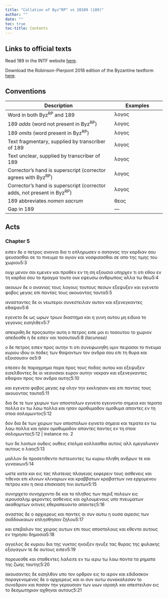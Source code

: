 ```yaml
---
title: "Collation of Byz^RP^ vs 20189 (189)"
author: ""
date: ""
toc: true
toc-title: Contents
---
```


::: {.callout-note appearance="minimal" icon="false" collapse="true"}
# Links to official texts

Read 189 in the INTF website [here](https://ntvmr.uni-muenster.de/manuscript-workspace?docID=20189).

Download the Robinson-Pierpont 2018 edition of the Byzantine textform [here](https://web.archive.org/web/20210413060536/https://byzantinetext.com/wp-content/uploads/2021/03/robinson-pierpont-2018-gnt-edition.pdf).


:::


::: {.callout-note appearance="minimal" icon="false" collapse="true"}
# Conventions

| Description                                                              	| Examples                           	|
|--------------------------------------------------------------------------	|------------------------------------	|
| Word in both Byz^RP^ and 189                                   	| λογος                              	|
| 189 *adds* (word not present in Byz^RP^)                       	| [λογος]{.greek-added}            	|
| 189 *omits* (word present in Byz^RP^)                          	| [λογος]{.greek-omitted}          	|
| Text fragmentary, supplied by transcriber of 189               	| [λογος]{.greek-supplied}         	|
| Text unclear, supplied by transcriber of 189                   	| [λογος]{.unclear}                	|
| Corrector's hand is superscript (corrector agrees with Byz^RP^)          	| [λογος]{.corr}                   	|
| Corrector's hand is superscript (corrector adds, not present in Byz^RP^) 	| [[λογος]{.corr}]{.greek-added} 	|
| 189 abbreviates *nomen sacrum*                                 	| [θεος]{.greek-abbr}            	|
| Gap in 189                                                     	| [―]{.gap}                        	|
:::

## Acts

### Chapter 5

[ε]{.unclear}ι[πεν]{.unclear} δε [[ο]{.unclear}]{.greek-added} πετρος αναν[ια]{.greek-supplied} δ[ια]{.greek-supplied} [τ]{.greek-supplied}[ι]{.unclear} [ε]{.unclear}[π]{.unclear}ληρω[σε]{.unclear}[ν]{.greek-supplied} ο σατανας [τη]{.unclear}ν [καρ]{.greek-supplied}δι[αν]{.unclear} σου ψ[ε]{.unclear}υσ[ασθ]{.unclear}αι [σ]{.unclear}ε το [πνευμα]{.greek-abbr} [το]{.greek-supplied} [αγ]{.greek-supplied}[ι]{.unclear}ον κ[α]{.unclear}[ι]{.greek-supplied} [ν]{.unclear}οσφι[σ]{.unclear}ασ[θαι]{.unclear} [σε]{.greek-omitted} [απ]{.unclear}ο της [τιμης]{.greek-supplied} τ[ου]{.unclear} [χω]{.unclear}[ρ]{.greek-supplied}ιου[5:3]{.aside}

ου[χι]{.greek-supplied} [μεν]{.unclear}ον σοι ε[μ]{.unclear}ενεν [και]{.greek-supplied} [πρα]{.unclear}θε[ν]{.unclear} εν τη [σ]{.unclear}[η]{.greek-supplied} [ε]{.greek-supplied}ξουσια υ[π]{.unclear}[ηρχε]{.greek-supplied}ν τι [ο]{.greek-supplied}τι [ε]{.unclear}θου εν τ[η]{.unclear} καρδ[ι]{.unclear}[α]{.greek-supplied} [σου]{.greek-supplied} [το]{.unclear} [πρ]{.unclear}αγμ[α]{.unclear} τουτο ουκ ε[ψε]{.unclear}υ[σω]{.greek-supplied} [ανθρωποις]{.greek-abbr} [α]{.unclear}λλ[α]{.unclear} [τω]{.greek-supplied} [θεω]{.greek-abbr}[5:4]{.aside}

ακ[ο]{.unclear}υων δε ο αναν[ι]{.greek-supplied}α[ς]{.unclear} τ[ο]{.unclear}[υ]{.greek-supplied}ς λο[γ]{.unclear}ο[υ]{.unclear}ς τουτου[ς]{.unclear} π[ε]{.greek-supplied}σ[ω]{.greek-supplied}ν εξεψυ[ξε]{.unclear}ν [κ]{.unclear}αι [εγε]{.unclear}[ν]{.greek-supplied}ετο [φ]{.unclear}[οβο]{.greek-supplied}[ς]{.unclear} [μ]{.unclear}εγα[ς]{.unclear} επι παντας τους α[κ]{.unclear}ου[ο]{.greek-supplied}[ν]{.unclear}[τας]{.unclear} [ταυτα]{.greek-omitted}[5:5]{.aside}

αναστα[ν]{.unclear}τες δ[ε]{.unclear} οι ν[ε]{.unclear}ωτε[ροι]{.greek-supplied} [συν]{.greek-supplied}εσ[τ]{.unclear}ει[λ]{.unclear}αν αυτο[ν]{.greek-supplied} και εξενεγκ[αντες]{.greek-supplied} εθαψ[α]{.unclear}ν[5:6]{.aside}

εγ[ε]{.unclear}νε[τ]{.unclear}ο δ[ε]{.unclear} [ω]{.unclear}ς [ωρω]{.unclear}[ν]{.greek-supplied} [τριων]{.greek-supplied} διασ[τη]{.unclear}μα και η γυν[η]{.unclear} [α]{.unclear}υτο[υ]{.unclear} [μη]{.greek-supplied} [ειδυια]{.greek-supplied} το [γ]{.unclear}ε[γον]{.unclear}ο[ς]{.unclear} εισ[ηλ]{.unclear}[θ]{.greek-supplied}[ε]{.unclear}ν[5:7]{.aside}

[απ]{.unclear}[εκριθη]{.greek-supplied} [δε]{.greek-supplied} [προς[α]{.unclear}υτ[ην]{.unclear}]{.greek-added} [αυτη]{.greek-omitted} [ο]{.greek-omitted} [πετρ]{.unclear}[ος]{.greek-supplied} [ειπε]{.greek-supplied} [μοι]{.greek-omitted} [ει]{.greek-omitted} [τοσουτου]{.greek-omitted} [τ]{.unclear}ο χω[ρ]{.unclear}ι[ον]{.unclear} [α]{.greek-supplied}πεδοσθε η [δ]{.unclear}ε ε[ιπ]{.unclear}εν [ν]{.unclear}[αι]{.greek-supplied} τ[ο]{.unclear}σ[ου]{.greek-supplied}του[[5:8 *(lacunose)*]{.lacunose}]{.aside}

ο δε π[ε]{.unclear}τρος [ειπεν]{.greek-omitted} προς [αυτη]{.unclear}[ν]{.greek-supplied} τ[ι]{.unclear} ο[τ]{.unclear}ι συ[ν]{.unclear}εφωνη[θ]{.unclear}η υμ[ιν]{.unclear} [πε]{.unclear}ι[ρασαι]{.greek-supplied} τ[ο]{.unclear} [πνευμα]{.greek-abbr} [κυριου]{.greek-abbr} ι[δ]{.greek-supplied}[ου]{.unclear} οι πο[δ]{.unclear}[ε]{.greek-supplied}[ς]{.unclear} τ[ω]{.unclear}ν [θαψ]{.unclear}[αν]{.greek-supplied}των τον [ανδρα]{.greek-supplied} σ[ο]{.unclear}υ επ[ι]{.unclear} [τ]{.greek-supplied}[η]{.unclear} [θυρ]{.unclear}[α]{.greek-supplied} [και]{.greek-supplied} εξοισουσ[ι]{.unclear}[ν]{.greek-supplied} [σε]{.greek-supplied}[5:9]{.aside}

[επ]{.unclear}εσ[εν]{.unclear} [δ]{.greek-supplied}[ε]{.unclear} [π]{.greek-supplied}αραχ[ρη]{.unclear}[μα]{.greek-supplied} [παρα]{.greek-omitted} [[πρ]{.unclear}ο[ς]{.unclear}]{.greek-added} τ[ο]{.unclear}υς [πο]{.greek-supplied}δας αυτ[ου]{.unclear} και ε[ξε]{.unclear}[ψυξεν]{.greek-supplied} [ει]{.greek-supplied}[σ]{.unclear}ελθοντες δ[ε]{.unclear} [οι]{.greek-supplied} [νεανισκοι]{.greek-supplied} [ευρον]{.greek-supplied} αυτην νεκραν κα[ι]{.greek-supplied} [εξενεγκαντες]{.greek-supplied} [εθ]{.unclear}αψαν προς τ[ο]{.greek-supplied}ν [αν]{.unclear}[δρα]{.greek-supplied} [αυτης]{.greek-supplied}[5:10]{.aside}

[και]{.greek-supplied} [εγ]{.unclear}ενετο φ[ο]{.unclear}βος μεγ[α]{.unclear}[ς]{.greek-supplied} [εφ]{.greek-supplied} [ολην]{.greek-supplied} [την]{.greek-supplied} εκκ[λ]{.unclear}ησιαν και επι π[α]{.unclear}[ντας]{.greek-supplied} [τους]{.greek-supplied} [ακου]{.greek-supplied}οντας τ[α]{.unclear}υτα[5:11]{.aside}

δια [δε]{.greek-omitted} [τ[ε]{.greek-supplied}]{.greek-added} [των]{.greek-supplied} [χειρων]{.greek-supplied} [των]{.greek-supplied} [απ]{.greek-supplied}[ο]{.unclear}σ[τολω]{.unclear}ν [εγινετο]{.greek-omitted} [[ε]{.unclear}γεινον[το]{.unclear}]{.greek-added} [σημεια]{.greek-supplied} [και]{.greek-supplied} [τερα]{.greek-supplied}[τα]{.greek-supplied} [[π]{.unclear}ολλα]{.greek-added} [ε]{.greek-supplied}ν τω λαω [πολλα]{.greek-omitted} και [ησαν]{.greek-supplied} [ομοθυμαδον]{.greek-omitted} [[ομοθυμα]{.greek-supplied}]{.greek-added} [απαντες]{.greek-omitted} [εν]{.greek-omitted} [τη]{.greek-omitted} [στοα]{.greek-omitted} [σολομωντος]{.greek-omitted}[5:12]{.aside}

[δον]{.greek-added} [δια]{.greek-omitted} [δε]{.greek-omitted} [των]{.greek-omitted} [χειρων]{.greek-omitted} [των]{.greek-omitted} [αποστολων]{.greek-omitted} [εγινετο]{.greek-omitted} [σημεια]{.greek-omitted} [και]{.greek-omitted} [τερατα]{.greek-omitted} [εν]{.greek-omitted} [τω]{.greek-omitted} [λαω]{.greek-omitted} [πολλα]{.greek-omitted} [και]{.greek-omitted} [ησαν]{.greek-omitted} [ομοθυμαδον]{.greek-omitted} [απαντες]{.greek-omitted} [παντ[ε]{.unclear}ς]{.greek-added} εν τη στοα σολομωντο[ς]{.greek-supplied}[5:12 | instance no. 2]{.aside}

τω[ν]{.unclear} [δε]{.greek-supplied} [λ]{.unclear}οι[π]{.unclear}ων [ουδεις]{.greek-omitted} [ουθεις]{.greek-added} ετολμα κολλασ[θ]{.unclear}[αι]{.greek-supplied} [αυτ]{.greek-supplied}[ο]{.unclear}ις αλλ εμεγαλυνεν αυτους ο [λαος]{.greek-supplied}[5:13]{.aside}

[μ]{.unclear}αλλο[ν]{.unclear} δε προ[σ]{.unclear}ετιθε[ν]{.unclear}[τ]{.unclear}ο πιστε[υ]{.unclear}οντες τω [κυριω]{.greek-abbr} πληθη α[ν]{.greek-supplied}δρω[ν]{.unclear} τε και γυναικων[5:14]{.aside}

ωστε [κατα]{.greek-omitted} [και]{.greek-added} [εις]{.greek-added} τας [πλατειας]{.greek-omitted} [πλαγειας]{.greek-added} εκφερειν τους α[σ]{.greek-supplied}θε[ν]{.unclear}εις και [τ]{.unclear}ιθεναι επι [κλινων]{.greek-omitted} [κλιναριων]{.greek-added} και [κραββατων]{.greek-omitted} [κραβαττ[ων]{.unclear}]{.greek-added} ινα ε[ρ]{.unclear}χομενου πετρου καν η [σ]{.unclear}κια επισκιαση τιν[ι]{.greek-supplied} [α]{.unclear}υτων[5:15]{.aside}

[συνηρχετο]{.greek-omitted} [συνηρχοντο]{.greek-added} δε και το πλη[θος]{.greek-supplied} [τ]{.unclear}ων περιξ πολεων [εις]{.greek-omitted} [ιερουσαλημ]{.greek-abbr} φερον[τες]{.greek-supplied} [α]{.greek-supplied}[σ]{.unclear}θενεις και οχλουμενους υπο [πνευ]{.greek-supplied}ματων ακαθαρτων οιτινες [εθερα]{.greek-supplied}[π]{.unclear}ευ[ον]{.unclear}το απαντ[ες]{.unclear}[5:16]{.aside}

αναστας [δε]{.greek-supplied} [ο]{.greek-supplied} [αρ]{.greek-supplied}[χι]{.unclear}[ε]{.greek-supplied}ρευς κα[ι]{.unclear} παντες οι συν [αυτ]{.greek-supplied}ω η [ου]{.unclear}σα αιρεσι[ς]{.unclear} τ[ω]{.unclear}ν σαδδου[κ]{.greek-supplied}[α]{.unclear}ιω[ν]{.unclear} επλησθησαν ζ[ηλ]{.unclear}ου[5:17]{.aside}

και επ[ε]{.unclear}βαλον τας χειρας [αυτων]{.greek-omitted} επι τους απ[ο]{.unclear}σ[τ]{.unclear}ο[λ]{.greek-supplied}[ο]{.unclear}υς και εθεντο αυτους εν τηρη[σ]{.greek-supplied}ει δημοσια[5:18]{.aside}

αγγ[ελ]{.unclear}ος δε [κυριου]{.greek-abbr} δ[ι]{.unclear}α [της]{.greek-omitted} νυ[κ]{.unclear}τος [ηνοιξεν]{.greek-omitted} [ηνυξε]{.greek-added} τα[ς]{.unclear} θ[υρας]{.greek-supplied} [τ]{.unclear}ης φυ[λ]{.unclear}ακης εξαγαγων [τε]{.greek-omitted} [δε]{.greek-added} αυ[τ]{.greek-supplied}[ο]{.unclear}υς ειπεν[5:19]{.aside}

[π]{.greek-supplied}ορευεσθε και σταθε[ν]{.unclear}τ[ε]{.unclear}[ς]{.greek-supplied} [λαλε]{.unclear}ι[τε]{.greek-supplied} [εν]{.greek-supplied} [τω]{.greek-supplied} [ιε]{.greek-supplied}[ρ]{.unclear}ω τω λαω παντα τα [ρηματα]{.greek-supplied} [της]{.greek-supplied} [ζ]{.greek-supplied}[ω]{.unclear}ης ταυτης[5:20]{.aside}

ακο[υ]{.unclear}[σαντες]{.greek-supplied} [δε]{.greek-supplied} [ει]{.greek-supplied}[σ]{.unclear}ηλθον υπο τον ο[ρ]{.unclear}[θρον]{.greek-supplied} [εις]{.greek-supplied} [το]{.greek-supplied} [ι]{.greek-supplied}[ε]{.unclear}ρον και εδιδασκο[ν]{.unclear} [παραγενομε]{.greek-supplied}[ν]{.unclear}ος δε ο αρχιερε[υ]{.unclear}ς και [οι]{.greek-supplied} [συν]{.greek-supplied} [αυτω]{.greek-supplied} [συ]{.greek-supplied}[ν]{.unclear}εκαλεσα[ν]{.unclear} το συ[ν]{.unclear}[εδριον]{.greek-supplied} [και]{.greek-supplied} [π]{.greek-supplied}ασαν την γε[ρο]{.unclear}υσι[αν]{.greek-supplied} [των]{.greek-supplied} [υιων]{.greek-supplied} [ισραηλ]{.greek-abbr} και απεσ[τ]{.greek-supplied}ειλ[αν]{.unclear} [εις]{.greek-omitted} [το]{.greek-omitted} [δεσμωτηριον]{.greek-omitted} [αχθηναι]{.greek-omitted} [αυτους]{.greek-omitted}[5:21]{.aside}

